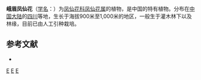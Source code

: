 {{Speciesbox 
| taxon = Impatiens omeiana
|status = EN
|status_system = IUCN3.1
|status_ref = <ref name=iucn>China Plant Specialist Group. 2004. [http://www.iucnredlist.org/details/46547/0 ''Impatiens omeiana''.] {{Wayback|url=http://www.iucnredlist.org/details/46547/0 |date=20180601210136 }} In: IUCN 2013. IUCN Red List of Threatened Species. Version 2013.1. Downloaded on 04 July 2013.</ref>
| authority = Hook. f.
| image = Impatiens Omeiana (Sichuan, China).JPG
}}
'''峨眉凤仙花'''（[[学名|学名]]：{{lang|la|''Impatiens omeiana''}}）为[[凤仙花科|凤仙花科]][[凤仙花属|凤仙花属]]的植物，是中国的特有植物。分布在[[中国大陆|中国大陆]]的[[四川|四川]]等地，生长于海拔900米至1,000米的地区，一般生于灌木林下以及林缘，目前已由人工引种栽培。

== 参考文献 ==
{{Reflist}}
* {{cite web| url =http://www.bioinfo.cn/db05/KmzwSpecies.php?action=view&id=1717| title =峨眉凤仙花| work =《中国高等植物数据库全库》| publisher =中国科学院微生物研究所| author =昆明植物研究所| accessdate =2009-02-22| deadurl =yes| archiveurl =https://web.archive.org/web/20160305025329/http://www.bioinfo.cn/db05/KmzwSpecies.php?action=view&id=1717| archivedate =2016-03-05}}

{{Taxonbar|from=Q5472148}}

[[Category:凤仙花属|E]]
[[Category:中國特有植物|E]]
[[Category:四川植物|E]]